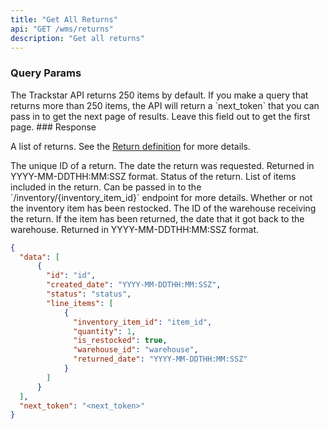 ```yaml
---
title: "Get All Returns"
api: "GET /wms/returns"
description: "Get all returns"
---
```


<Snippet file="headers.mdx" />

### Query Params
<ParamField query="page_token" type="string" optional>
  The Trackstar API returns 250 items by default.
  If you make a query that returns more than 250 items, the API will return a `next_token` that you can pass in to get the next page of results.
  Leave this field out to get the first page.
</ParamField>

<Snippet file="created_date_query_param.mdx" />
### Response

<ResponseField name="data" type="list of returns">

A list of returns. See the [Return definition](/wms-api/returns/info) for more details.

<Expandable title="Return">

<ResponseField name="id" type="string">
The unique ID of a return.
</ResponseField>

<ResponseField name="created_date" type="string">
The date the return was requested. Returned in YYYY-MM-DDTHH:MM:SSZ format.
</ResponseField>

<ResponseField name="status" type="string">
Status of the return.
</ResponseField>

<ResponseField name="line_items" type="list of line items">
List of items included in the return.
<Expandable title="Line Item" defaultOpen="true">

<ResponseField name="inventory_item_id" type="string">
Can be passed in to the `/inventory/{inventory_item_id}` endpoint for more details.
</ResponseField>

<ResponseField name="quantity" type="int">
</ResponseField>

<ResponseField name="is_restocked" type="bool or null">
Whether or not the inventory item has been restocked.
</ResponseField>

<ResponseField name="warehouse_id" type="string">
The ID of the warehouse receiving the return.
</ResponseField>

<ResponseField name="returned_date" type="string or null">
If the item has been returned, the date that it got back to the warehouse. Returned in YYYY-MM-DDTHH:MM:SSZ format.
</ResponseField>

</Expandable>
</ResponseField>


</Expandable>
</ResponseField>

<Snippet file="next-token.mdx" />

<ResponseExample>

```json Response
{
  "data": [
      {
        "id": "id",
        "created_date": "YYYY-MM-DDTHH:MM:SSZ",
        "status": "status",
        "line_items": [
            {
              "inventory_item_id": "item_id",
              "quantity": 1,
              "is_restocked": true,
              "warehouse_id": "warehouse",
              "returned_date": "YYYY-MM-DDTHH:MM:SSZ"
            }
        ]
      }
  ],
  "next_token": "<next_token>"
}
```

</ResponseExample>

